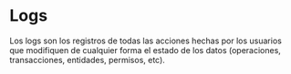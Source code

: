 # Logs

Los logs son los registros de todas las acciones hechas por los usuarios que modifiquen de cualquier forma el estado de los datos (operaciones, transacciones, entidades, permisos, etc).
